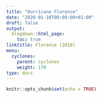 ```yaml
---
title: "Hurricane Florence"
date: "2020-01-10T00:00:00+01:00"
draft: false
output:
  blogdown::html_page:
    toc: true
linktitle: Florence (2018)
menu:
  cyclones:
    parent: cyclones
    weight: 170
type: docs
---
```


```r
knitr::opts_chunk$set(echo = TRUE)
```
